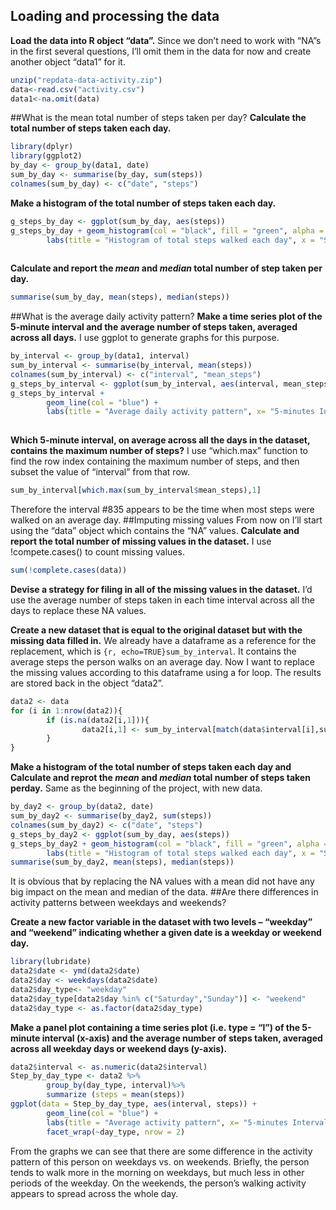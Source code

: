 ## Loading and processing the data
**Load the data into R object "data".**
Since we don't need to work with "NA"s in the first several questions, I'll omit them in the data for now and create another object "data1" for it.

```r
unzip("repdata-data-activity.zip")
data<-read.csv("activity.csv")
data1<-na.omit(data)
```

##What is the mean total number of steps taken per day?
**Calculate the total number of steps taken each day.**

```r
library(dplyr)
library(ggplot2)
by_day <- group_by(data1, date)
sum_by_day <- summarise(by_day, sum(steps))
colnames(sum_by_day) <- c("date", "steps")
```

**Make a histogram of the total number of steps taken each day.**

```r
g_steps_by_day <- ggplot(sum_by_day, aes(steps))
g_steps_by_day + geom_histogram(col = "black", fill = "green", alpha = .3) +
        labs(title = "Histogram of total steps walked each day", x = "Steps", y = "Counts")
        
```

**Calculate and report the _mean_ and _median_ total number of step taken per day.**
```r
summarise(sum_by_day, mean(steps), median(steps))
```

##What is the average daily activity pattern?
**Make a time series plot of the 5-minute interval and the average number of steps taken, averaged across all days.**
I use ggplot to generate graphs for this purpose.

```r
by_interval <- group_by(data1, interval)
sum_by_interval <- summarise(by_interval, mean(steps))
colnames(sum_by_interval) <- c("interval", "mean_steps")
g_steps_by_interval <- ggplot(sum_by_interval, aes(interval, mean_steps))
g_steps_by_interval +
        geom_line(col = "blue") +
        labs(title = "Average daily activity pattern", x= "5-minutes Intervals", y = "Average number of steps taken")
        
```

**Which 5-minute interval, on average across all the days in the dataset, contains the maximum number of steps?**
I use "which.max" function to find the row index containing the maximum number of steps, and then subset the value of "interval" from that row.

```r
sum_by_interval[which.max(sum_by_interval$mean_steps),1]
```
Therefore the interval #835 appears to be the time when most steps were walked on an average day.
##Imputing missing values
From now on I'll start using the "data" object which contains the "NA" values.
**Calculate and report the total number of missing values in the dataset.**
I use !compete.cases() to count missing values.

```r
sum(!complete.cases(data))
```

**Devise a strategy for filing in all of the missing values in the dataset.**
I'd use the average number of steps taken in each time interval across all the days to replace these NA values. 

**Create a new dataset that is equal to the original dataset but with the missing data filled in.**
We already have a dataframe as a reference for the replacement, which is ```{r, echo=TRUE}sum_by_interval```. It contains the average steps the person walks on an average day. Now I want to replace the missing values according to this dataframe using a for loop. The results are stored back in the object "data2".

```r
data2 <- data
for (i in 1:nrow(data2)){
        if (is.na(data2[i,1])){
                data2[i,1] <- sum_by_interval[match(data$interval[i],sum_by_interval$interval),2]
        }
}           
```

**Make a histogram of the total number of steps taken each day and Calculate and reprot the _mean_ and _median_ total number of steps taken perday.**
Same as the beginning of the project, with new data.

```r
by_day2 <- group_by(data2, date)
sum_by_day2 <- summarise(by_day2, sum(steps))
colnames(sum_by_day2) <- c("date", "steps")
g_steps_by_day2 <- ggplot(sum_by_day, aes(steps))
g_steps_by_day2 + geom_histogram(col = "black", fill = "green", alpha = .3) +
        labs(title = "Histogram of total steps walked each day", x = "Steps", y = "Counts")
summarise(sum_by_day2, mean(steps), median(steps))
```
It is obvious that by replacing the NA values with a mean did not have any big impact on the mean and median of the data.
##Are there differences in activity patterns between weekdays and weekends?

**Create a new factor variable in the dataset with two levels -- "weekday" and "weekend" indicating whether a given date is a weekday or weekend day.**

```r
library(lubridate)
data2$date <- ymd(data2$date)
data2$day <- weekdays(data2$date)
data2$day_type<- "weekday"
data2$day_type[data2$day %in% c("Saturday","Sunday")] <- "weekend"
data2$day_type <- as.factor(data2$day_type)
```

**Make a panel plot containing a time series plot (i.e. type = "l") of the 5-minute interval (x-axis) and the average number of steps taken, averaged across all weekday days or weekend days (y-axis).**

```r
data2$interval <- as.numeric(data2$interval)
Step_by_day_type <- data2 %>%
        group_by(day_type, interval)%>%
        summarize (steps = mean(steps))
ggplot(data = Step_by_day_type, aes(interval, steps)) +
        geom_line(col = "blue") +
        labs(title = "Average activity pattern", x= "5-minutes Intervals", y = "Average number of steps taken") +
        facet_wrap(~day_type, nrow = 2)
```
From the graphs we can see that there are some difference in the activity pattern of this person on weekdays vs. on weekends. Briefly, the person tends to walk more in the morning on weekdays, but much less in other periods of the weekday. On the weekends, the person's walking activity appears to spread across the whole day.
